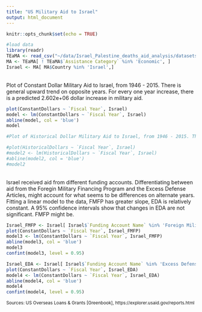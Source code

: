 ```yaml
---
title: "US Military Aid to Israel"
output: html_document
---
```


```r
knitr::opts_chunk$set(echo = TRUE)
```


```r
#load data
library(readr)
TEaMA <- read_csv("~/data/Israel_Palestine_deaths_aid_analysis/datasets/TotalEconomicandMilitaryAssistance19462015.csv")
MA <- TEaMA[ ! TEaMA$`Assistance Category` %in% 'Economic', ]
Israel <- MA[ MA$Country %in% 'Israel',]
```

<br>
Plot of Constant Dollar Military Aid to Israel, from 1946 - 2015. There is general upward trend on opposite years. For every one year increase, there is a predicted 2.602e+06 dollar increase in military aid. 
```r
plot(ConstantDollars ~ `Fiscal Year`, Israel)
model <- lm(ConstantDollars ~ `Fiscal Year`, Israel)
abline(model, col = 'blue')
model
```


```r

#Plot of Historical Dollar Military Aid to Israel, from 1946 - 2015. There is general upward trend on opposite years. For every one year increase, there is a predicted 2.183e+07 dollar increase in military aid. 

#plot(HistoricalDollars ~ `Fiscal Year`, Israel)
#model2 <- lm(HistoricalDollars ~ `Fiscal Year`, Israel)
#abline(model2, col = 'blue')
#model2
```

<br>
Israel received aid from different funding accounts. Differentiating between aid from the Foregin Military Financing Program and the Excess Defense Articles, might account for what seems to be differences on alternate years. Fitting a linear model to the data, FMFP has greater slope, EDA is relatively constant. A 95% confidence intervals show that changes in EDA are not significant. FMFP might be.

```r
Israel_FMFP <- Israel[ Israel$`Funding Account Name` %in% 'Foreign Military Financing Program',]
plot(ConstantDollars ~ `Fiscal Year`, Israel_FMFP)
model3 <- lm(ConstantDollars ~ `Fiscal Year`, Israel_FMFP)
abline(model3, col = 'blue')
model3
confint(model3, level = 0.95)

Israel_EDA <- Israel[ Israel$`Funding Account Name` %in% 'Excess Defense Articles',]
plot(ConstantDollars ~ `Fiscal Year`, Israel_EDA)
model4 <- lm(ConstantDollars ~ `Fiscal Year`, Israel_EDA)
abline(model4, col = 'blue')
model4
confint(model4, level = 0.95)
```

<small>Sources: US Overseas Loans & Grants [Greenbook], https://explorer.usaid.gov/reports.html</small>

